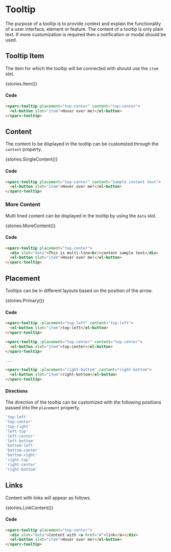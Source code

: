 
<Meta title="Components/Tooltip" />

# Tooltip
The purpose of a tooltip is to provide context and explain the functionality of a user interface, element or feature. The content of a tooltip is only plain text. If more customization is required then a notification or modal should be used.

## Tooltip Item
The item for which the tooltip will be connected with should use the `item` slot.

<Story name="Tooltip Item">{stories.Item()}</Story>

#### Code
```html
<sparc-tooltip placement="top-center" content="top-center">
  <el-button slot="item">Hover over me!</el-button>
</sparc-tooltip>
```

## Content
The content to be displayed in the tooltip can be customized through the `content` property.

<Story name="Content">{stories.SingleContent()}</Story>

#### Code

```html
<sparc-tooltip placement="top-center" content="Sample content text">
  <el-button slot="item">Hover over me!</el-button>
</sparc-tooltip>
```

### More Content

Multi lined content can be displayed in the tooltip by using the `data` slot.

<Story name="More Content">{stories.MoreContent()}</Story>

#### Code

```html
<sparc-tooltip placement="top-center">
  <div slot="data">This is multi-line<br/>content sample text</div>
  <el-button slot="item">Hover over me!</el-button>
</sparc-tooltip>
```

## Placement
Tooltips can be in different layouts based on the position of the arrow.

<Story name="Placement">{stories.Primary()}</Story>

#### Code

```html
<sparc-tooltip :placement="top-left" content="top-left">
  <el-button slot="item">top-left</el-button>
</sparc-tooltip>

<sparc-tooltip :placement="top-center" content="top-center">
  <el-button slot="item">top-center</el-button>
</sparc-tooltip>

...

<sparc-tooltip :placement="right-bottom" content="right-bottom">
  <el-button slot="item">right-bottom</el-button>
</sparc-tooltip>
```

#### Directions
The direction of the tooltip can be customized with the following positions passed into the `placement` property.

```js
'top-left'
'top-center'
'top-right'
'left-top'
'left-center'
'left-bottom'
'bottom-left'
'bottom-center'
'bottom-right'
'right-top'
'right-center'
'right-bottom'
```

## Links
Content with links will appear as follows.

<Story name="Links">{stories.LinkContent()}</Story>

#### Code
```html
<sparc-tooltip placement="top-center">
  <div slot="data">Content with <a href="#">link</a></div>
  <el-button slot="item">Hover over me!</el-button>
</sparc-tooltip>
```
